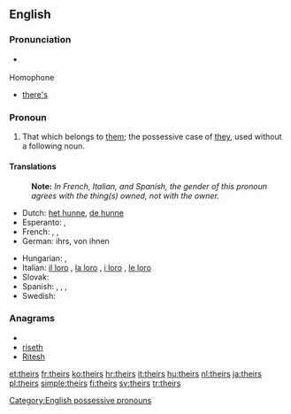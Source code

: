 {{wikipedia}}
==English==

===Pronunciation===
* {{audio|en-us-theirs.ogg|Audio (US)}}
*: {{rhymes|ɛə(r)z}}

;Homophone
* [[there's]]

===Pronoun===
{{en-pron}}

# That which belongs to [[them]]; the possessive case of [[they]], used without a following noun.

====Translations====
{{trans-top|that which belongs to them}}
: '''Note:''' ''In French, Italian, and Spanish, the gender of this pronoun agrees with the thing(s) owned, not with the owner.''
* Dutch: [[het hunne]], [[de hunne]]
* Esperanto: {{t|eo|la ilia|xs=Esperanto}}, {{t|eo|la sia|xs=Esperanto}}
* French: {{t+|fr|le leur|f|s}}, {{t+|fr|la leur|f|s}}, {{t+|fr|les leurs|p}}
* German: ihrs, von ihnen
{{trans-mid}}
* Hungarian: {{t+|hu|övék}},  {{t|hu|övéik}}
* Italian: [[il loro]] {{m|s}}, [[la loro]] {{f|s}}, [[i loro]] {{m|p}}, [[le loro]] {{f|p}}
* Slovak: {{t-|sk|ich}}
* Spanish: {{t-|es|suyo|m|s}}, {{t-|es|suya|f|s}}, {{t-|es|suyos|m|p}}, {{t-|es|suyas|f|p}}
* Swedish: {{t+|sv|deras}}
{{trans-bottom}}

===Anagrams===
* {{alphagram|ehirst}}
* [[riseth#English|riseth]]
* [[Ritesh#English|Ritesh]]

[[Category:English possessive pronouns]]

[[et:theirs]]
[[fr:theirs]]
[[ko:theirs]]
[[hr:theirs]]
[[it:theirs]]
[[hu:theirs]]
[[nl:theirs]]
[[ja:theirs]]
[[pl:theirs]]
[[simple:theirs]]
[[fi:theirs]]
[[sv:theirs]]
[[tr:theirs]]